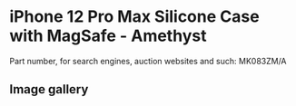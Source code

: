 
# iPhone 12 Pro Max Silicone Case with MagSafe - Amethyst

Part number, for search engines, auction websites and such: MK083ZM/A

## Image gallery

<div style={{ width: '100%', maxWidth: '768px' }}>
<GalleryComponent
    images={[
      {
        original: "/everysource/MK083.webp",
        thumbnail: "/everypreview/MK083.webp",
      },
      {
        original: "/everysource/MK083_AV1.webp",
        thumbnail: "/everypreview/MK083_AV1.webp",
      },
      {
        original: "/everysource/MK083_AV2.webp",
        thumbnail: "/everypreview/MK083_AV2.webp",
      },
      {
        original: "/everysource/MK083_AV3.webp",
        thumbnail: "/everypreview/MK083_AV3.webp",
      }
    ]}
  />
</div>